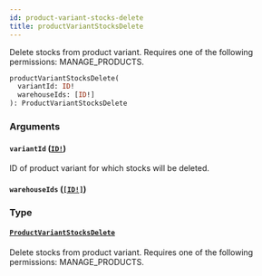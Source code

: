 ```yaml
---
id: product-variant-stocks-delete
title: productVariantStocksDelete
---
```


Delete stocks from product variant. Requires one of the following permissions: MANAGE_PRODUCTS.

```graphql
productVariantStocksDelete(
  variantId: ID!
  warehouseIds: [ID!]
): ProductVariantStocksDelete

```

### Arguments

#### `variantId` ([`ID!`](../../../developer/api-reference/scalars/id))

ID of product variant for which stocks will be deleted.

#### `warehouseIds` ([`[ID!]`](../../../developer/api-reference/scalars/id))

### Type

#### [`ProductVariantStocksDelete`](../../../developer/api-reference/objects/product-variant-stocks-delete)

Delete stocks from product variant. Requires one of the following permissions: MANAGE_PRODUCTS.
